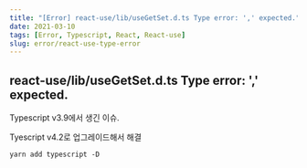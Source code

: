 ```yaml
---
title: "[Error] react-use/lib/useGetSet.d.ts Type error: ',' expected."
date: 2021-03-10
tags: [Error, Typescript, React, React-use]
slug: error/react-use-type-error
---
```


## react-use/lib/useGetSet.d.ts Type error: ',' expected.

Typescript v3.9에서 생긴 이슈.

Tyescript v4.2로 업그레이드해서 해결

```
yarn add typescript -D
```
